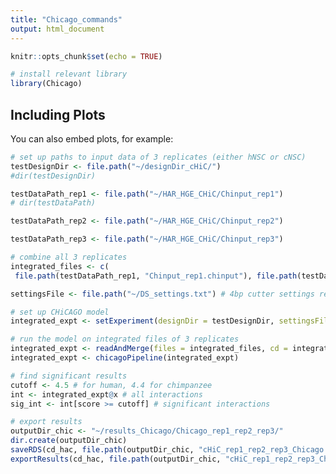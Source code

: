 ```yaml
---
title: "Chicago_commands"
output: html_document
---
```


```r
knitr::opts_chunk$set(echo = TRUE)
```

```r
# install relevant library
library(Chicago)
```

## Including Plots

You can also embed plots, for example:

```r
# set up paths to input data of 3 replicates (either hNSC or cNSC)
testDesignDir <- file.path("~/designDir_cHiC/")
#dir(testDesignDir)

testDataPath_rep1 <- file.path("~/HAR_HGE_CHiC/Chinput_rep1")
# dir(testDataPath)

testDataPath_rep2 <- file.path("~/HAR_HGE_CHiC/Chinput_rep2")

testDataPath_rep3 <- file.path("~/HAR_HGE_CHiC/Chinput_rep3")

# combine all 3 replicates
integrated_files <- c(
 file.path(testDataPath_rep1, "Chinput_rep1.chinput"), file.path(testDataPath_rep2, "Chinput_rep2.chinput"), file.path(testDataPath_rep3, "Chinput_rep3.chinput"))

settingsFile <- file.path("~/DS_settings.txt") # 4bp cutter settings recommended by Freire-Pritchett et al (2021)

# set up CHiCAGO model
integrated_expt <- setExperiment(designDir = testDesignDir, settingsFile = settingsFile)

# run the model on integrated files of 3 replicates
integrated_expt <- readAndMerge(files = integrated_files, cd = integrated_expt)
integrated_expt <- chicagoPipeline(integrated_expt)

```

```r
# find significant results
cutoff <- 4.5 # for human, 4.4 for chimpanzee
int <- integrated_expt@x # all interactions
sig_int <- int[score >= cutoff] # significant interactions

# export results
outputDir_chic <- "~/results_Chicago/Chicago_rep1_rep2_rep3/"
dir.create(outputDir_chic)
saveRDS(cd_hac, file.path(outputDir_chic, "cHiC_rep1_rep2_rep3_Chicago.Rds"))
exportResults(cd_hac, file.path(outputDir_chic, "cHiC_rep1_rep2_rep3_Chicago"), cutoff = cutoff)

```